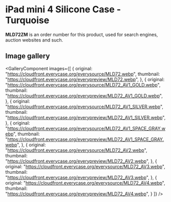 
# iPad mini 4 Silicone Case - Turquoise

<Callout type='info' emoji='👉🏻'>**MLD72ZM** is an order number for this product, used for search engines, auction websites and such.</Callout>

## Image gallery

<GalleryComponent
    images={[
      {
        original: "https://cloudfront.everycase.org/everysource/MLD72.webp",
        thumbnail: "https://cloudfront.everycase.org/everypreview/MLD72.webp",
      },
      {
        original: "https://cloudfront.everycase.org/everysource/MLD72_AV1_GOLD.webp",
        thumbnail: "https://cloudfront.everycase.org/everypreview/MLD72_AV1_GOLD.webp",
      },
      {
        original: "https://cloudfront.everycase.org/everysource/MLD72_AV1_SILVER.webp",
        thumbnail: "https://cloudfront.everycase.org/everypreview/MLD72_AV1_SILVER.webp",
      },
      {
        original: "https://cloudfront.everycase.org/everysource/MLD72_AV1_SPACE_GRAY.webp",
        thumbnail: "https://cloudfront.everycase.org/everypreview/MLD72_AV1_SPACE_GRAY.webp",
      },
      {
        original: "https://cloudfront.everycase.org/everysource/MLD72_AV2.webp",
        thumbnail: "https://cloudfront.everycase.org/everypreview/MLD72_AV2.webp",
      },
      {
        original: "https://cloudfront.everycase.org/everysource/MLD72_AV3.webp",
        thumbnail: "https://cloudfront.everycase.org/everypreview/MLD72_AV3.webp",
      },
      {
        original: "https://cloudfront.everycase.org/everysource/MLD72_AV4.webp",
        thumbnail: "https://cloudfront.everycase.org/everypreview/MLD72_AV4.webp",
      }
    ]}
  />
